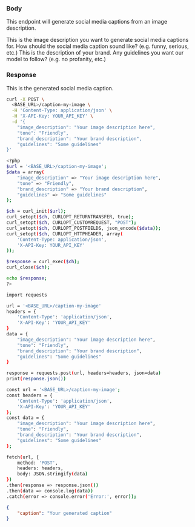 

### Body

This endpoint will generate social media captions from an image description.

<ParamField body="image_description" type="string">
    This is the image description you want to generate social media captions for.
</ParamField>


<ParamField body="tone" type="string">
    How should the social media caption sound like? (e.g. funny, serious, etc.)
</ParamField>

<ParamField body="brand_description" type="string">
    This is the description of your brand.
</ParamField>

<ParamField body="guildelines" type="string">
    Any guidelines you want our model to follow? (e.g. no profanity, etc.)
</ParamField>

### Response

<ResponseField name="caption" type="string">
    This is the generated social media caption.
</ResponseField>

<RequestExample>

```bash cURL
curl -X POST \
  <BASE_URL>/caption-my-image \
  -H 'Content-Type: application/json' \
  -H 'X-API-Key: YOUR_API_KEY' \
  -d '{
    "image_description": "Your image description here",
    "tone": "Friendly",
    "brand_description": "Your brand description",
    "guidelines": "Some guidelines"
}'

```

```bash PHP
<?php
$url = '<BASE_URL>/caption-my-image';
$data = array(
    "image_description" => "Your image description here",
    "tone" => "Friendly",
    "brand_description" => "Your brand description",
    "guidelines" => "Some guidelines"
);

$ch = curl_init($url);
curl_setopt($ch, CURLOPT_RETURNTRANSFER, true);
curl_setopt($ch, CURLOPT_CUSTOMREQUEST, "POST");
curl_setopt($ch, CURLOPT_POSTFIELDS, json_encode($data));
curl_setopt($ch, CURLOPT_HTTPHEADER, array(
    'Content-Type: application/json',
    'X-API-Key: YOUR_API_KEY'
));

$response = curl_exec($ch);
curl_close($ch);

echo $response;
?>

```

```bash Python
import requests

url = '<BASE_URL>/caption-my-image'
headers = {
    'Content-Type': 'application/json',
    'X-API-Key': 'YOUR_API_KEY'
}
data = {
    "image_description": "Your image description here",
    "tone": "Friendly",
    "brand_description": "Your brand description",
    "guidelines": "Some guidelines"
}

response = requests.post(url, headers=headers, json=data)
print(response.json())

```

```bash JavaScript
const url = '<BASE_URL>/caption-my-image';
const headers = {
    'Content-Type': 'application/json',
    'X-API-Key': 'YOUR_API_KEY'
};
const data = {
    "image_description": "Your image description here",
    "tone": "Friendly",
    "brand_description": "Your brand description",
    "guidelines": "Some guidelines"
};

fetch(url, {
    method: 'POST',
    headers: headers,
    body: JSON.stringify(data)
})
.then(response => response.json())
.then(data => console.log(data))
.catch(error => console.error('Error:', error));

```

</RequestExample>

<ResponseExample>

```json Response
{
    "caption": "Your generated caption"
}
```

</ResponseExample>


&nbsp;
#
&nbsp;
#
&nbsp;